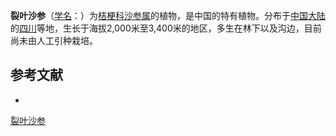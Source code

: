 {{Speciesbox
| name = 裂叶沙参
| status = 
| status_system = 
| image =
| genus = Adenophora
| species = lobophylla
| authority = Hong
}}

'''裂叶沙参'''（[[学名|学名]]：{{lang|la|''Adenophora lobophylla''}}）为[[桔梗科|桔梗科]][[沙参属|沙参属]]的植物，是中国的特有植物。分布于[[中国大陆|中国大陆]]的[[四川|四川]]等地，生长于海拔2,000米至3,400米的地区，多生在林下以及沟边，目前尚未由人工引种栽培。

== 参考文献 ==
<div class="references-small">
* {{cite web| url =http://www.bioinfo.cn/db05/KmzwSpecies.php?action=view&id=3154| title =裂叶沙参| work =《中国高等植物数据库全库》| publisher =中国科学院微生物研究所| author =昆明植物研究所| accessdate =2009-02-23| deadurl =yes| archiveurl =https://web.archive.org/web/20160305062436/http://www.bioinfo.cn/db05/KmzwSpecies.php?action=view&id=3154| archivedate =2016-03-05| df =}}
</div>
{{Taxonbar|from=Q15226415}}

[[Category:沙参属|裂叶沙参]]


{{植物小作品}}